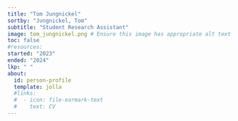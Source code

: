 ```yaml
---
title: "Tom Jungnickel"
sortby: "Jungnickel, Tom"
subtitle: "Student Research Assistant"
image: tom_jungnickel.png # Ensure this image has appropriate alt text if used directly in content
toc: false
#resources: 
started: "2023"
ended: "2024"
lkp: " "
about:
  id: person-profile
  template: jolla
  #links:
  #  - icon: file-earmark-text
  #    text: CV
---
```


:::{#person-profile}
:::

<!---
## Biography
## Experience
## Education
-->
